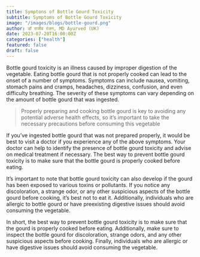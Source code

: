 ```yaml
---
title: Symptons of Bottle Gourd Toxicity
subtitle: Symptoms of Bottle Gourd Toxicity
image: "/images/blogs/bottle-gourd.png"
author: डॉ राजीव रंजन, MD Ayurved (UK)
date: 2023-07-20T16:00:00Z
categories: ["health"]
featured: false
draft: false
---
```


Bottle gourd toxicity is an illness caused by improper digestion of the vegetable. Eating bottle gourd that is not properly cooked can lead to the onset of a number of symptoms. Symptoms can include nausea, vomiting, stomach pains and cramps, headaches, dizziness, confusion, and even difficulty breathing. The severity of these symptoms can vary depending on the amount of bottle gourd that was ingested.
<Blockquote name="डॉ राजीव रंजन">
 Properly preparing and cooking bottle gourd is key to avoiding any potential adverse health effects, so it’s important to take the necessary precautions before consuming this vegetable
</Blockquote>

If you’ve ingested bottle gourd that was not prepared properly, it would be best to visit a doctor if you experience any of the above symptoms. Your doctor can help to identify the presence of bottle gourd toxicity and advise on medical treatment if necessary. The best way to prevent bottle gourd toxicity is to make sure that the bottle gourd is properly cooked before eating.

It’s important to note that bottle gourd toxicity can also develop if the gourd has been exposed to various toxins or pollutants. If you notice any discoloration, a strange odor, or any other suspicious aspects of the bottle gourd before cooking, it’s best not to eat it. Additionally, individuals who are allergic to bottle gourd or have preexisting digestive issues should avoid consuming the vegetable.

In short, the best way to prevent bottle gourd toxicity is to make sure that the gourd is properly cooked before eating. Additionally, make sure to inspect the bottle gourd for discoloration, strange odors, and any other suspicious aspects before cooking. Finally, individuals who are allergic or have digestive issues should avoid consuming the vegetable.

